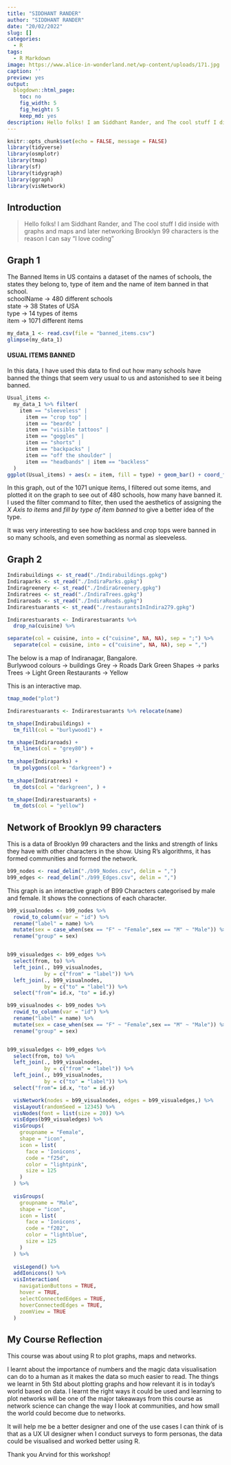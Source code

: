 ```yaml
---
title: "SIDDHANT RANDER"
author: "SIDDHANT RANDER"
date: "20/02/2022"
slug: []
categories:
  - R
tags:
  - R Markdown
image: https://www.alice-in-wonderland.net/wp-content/uploads/171.jpg
caption: ''
preview: yes
output:
  blogdown::html_page:
    toc: no
    fig_width: 5
    fig_height: 5
    keep_md: yes
description: Hello folks! I am Siddhant Rander, and The cool stuff I did inside with graphs and maps and later networking Brooklyn 99 characters is the reason I can say "I love coding"
---
```


```r
knitr::opts_chunk$set(echo = FALSE, message = FALSE)
library(tidyverse)
library(osmplotr) 
library(tmap) 
library(sf)
library(tidygraph)
library(ggraph)
library(visNetwork)

```

## Introduction

> Hello folks! I am Siddhant Rander, and The cool stuff I did inside with graphs and maps and later networking Brooklyn 99 characters is the reason I can say "I love coding"

## Graph 1

The Banned Items in US contains a dataset of the names of schools, the states they belong to, type of item and the name of item banned in that school.  
schoolName -> 480 different schools  
state -> 38 States of USA  
type -> 14 types of items  
item -> 1071 different items

```r
my_data_1 <- read.csv(file = "banned_items.csv")
glimpse(my_data_1)
```

#### USUAL ITEMS BANNED
In this data, I have used this data to find out how many schools have banned the things that seem very usual to us and astonished to see it being banned. 

```r
Usual_items <-
  my_data_1 %>% filter(
    item == "sleeveless" |
      item == "crop top" |
      item == "beards" |
      item == "visible tattoos" |
      item == "goggles" |
      item == "shorts" |
      item == "backpacks" |
      item == "off the shoulder" |
      item == "headbands" | item == "backless"
  )
ggplot(Usual_items) + aes(x = item, fill = type) + geom_bar() + coord_flip() + labs(title = "No. of schools in which some usual things are banned in US")
```

In this graph, out of the 1071 unique items, I filtered out some items, and plotted it on the graph to see out of 480 schools, how many have banned it. 
I used the filter command to filter, then used the aesthetics of assigning the _X Axis to items_ and _fill by type of item banned_ to give a better idea of the type. 

It was very interesting to see how backless and crop tops were banned in so many schools, and even something as normal as sleeveless. 

## Graph 2

 

```r
Indirabuildings <- st_read("./Indirabuildings.gpkg")
Indiraparks <- st_read("./IndiraParks.gpkg")
Indiragreenery <- st_read("./IndiraGreenery.gpkg")
Indiratrees <- st_read("./IndiraTrees.gpkg")
Indiraroads <- st_read("./IndiraRoads.gpkg")
Indirarestuarants <- st_read("./restaurantsInIndira279.gpkg")

Indirarestuarants <- Indirarestuarants %>% 
  drop_na(cuisine) %>% 

separate(col = cuisine, into = c("cuisine", NA, NA), sep = ";") %>% 
  separate(col = cuisine, into = c("cuisine", NA, NA), sep = ",") 

```

The below is a map of Indiranagar, Bangalore.  
Burlywood colours -> buildings
Grey -> Roads
Dark Green Shapes -> parks
Trees -> Light Green
Restaurants -> Yellow

This is an interactive map.


```r
tmap_mode("plot")

Indirarestuarants <- Indirarestuarants %>% relocate(name)

tm_shape(Indirabuildings) +
  tm_fill(col = "burlywood1") +

tm_shape(Indiraroads) +
  tm_lines(col = "grey80") +
  
tm_shape(Indiraparks) +
  tm_polygons(col = "darkgreen") +
  
tm_shape(Indiratrees) +
  tm_dots(col = "darkgreen", ) +

tm_shape(Indirarestuarants) + 
  tm_dots(col = "yellow")

```

## Network of Brooklyn 99 characters

This is a data of Brooklyn 99 characters and the links and strength of links they have with other characters in the show. Using R's algorithms, it has formed communities and formed the network. 

```r
b99_nodes <- read_delim("./b99_Nodes.csv", delim = ",")
b99_edges <- read_delim("./b99_Edges.csv", delim = ",")
```

This graph is an interactive graph of B99 Characters categorised by male and female. It shows the connections of each character. 

```r

b99_visualnodes <- b99_nodes %>% 
  rowid_to_column(var = "id") %>% 
  rename("label" = name) %>% 
  mutate(sex = case_when(sex == "F" ~ "Female",sex == "M" ~ "Male")) %>% 
  rename("group" = sex)


b99_visualedges <- b99_edges %>% 
  select(from, to) %>% 
  left_join(., b99_visualnodes, 
            by = c("from" = "label")) %>% 
  left_join(., b99_visualnodes, 
            by = c("to" = "label")) %>%
  select("from"= id.x, "to" = id.y)

b99_visualnodes <- b99_nodes %>% 
  rowid_to_column(var = "id") %>% 
  rename("label" = name) %>% 
  mutate(sex = case_when(sex == "F" ~ "Female",sex == "M" ~ "Male")) %>% 
  rename("group" = sex)


b99_visualedges <- b99_edges %>% 
  select(from, to) %>% 
  left_join(., b99_visualnodes, 
            by = c("from" = "label")) %>% 
  left_join(., b99_visualnodes, 
            by = c("to" = "label")) %>%
  select("from"= id.x, "to" = id.y)

```


```r

  visNetwork(nodes = b99_visualnodes, edges = b99_visualedges,) %>%
  visLayout(randomSeed = 12345) %>%
  visNodes(font = list(size = 20)) %>%
  visEdges(b99_visualedges) %>%
  visGroups(
    groupname = "Female",
    shape = "icon",
    icon = list(
      face = 'Ionicons',
      code = "f25d",
      color = "lightpink",
      size = 125
    )
  ) %>%
  
  visGroups(
    groupname = "Male",
    shape = "icon",
    icon = list(
      face = 'Ionicons',
      code = "f202",
      color = "lightblue",
      size = 125
    )
  ) %>%
  
  visLegend() %>%
  addIonicons() %>%
  visInteraction(
    navigationButtons = TRUE,
    hover = TRUE,
    selectConnectedEdges = TRUE,
    hoverConnectedEdges = TRUE,
    zoomView = TRUE
  )
```


## My Course Reflection

This course was about using R to plot graphs, maps and networks. 

I learnt about the importance of numbers and the magic data visualisation can do to a human as it makes the data so much easier to read. The things we learnt in 5th Std about plotting graphs and how relevant it is in today's world based on data. I learnt the right ways it could be used and learning to plot networks will be one of the major takeaways from this course as network science can change the way I look at communities, and how small the world could become due to networks.

It will help me be a better designer and one of the use cases I can think of is that as a UX UI designer when I conduct surveys to form personas, the data could be visualised and worked better using R. 

Thank you Arvind for this workshop!
